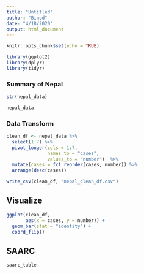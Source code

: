 ```yaml
---
title: "Untitled"
author: "Binod"
date: "4/18/2020"
output: html_document
---
```


```r
knitr::opts_chunk$set(echo = TRUE)
```


```r
library(ggplot2)
library(dplyr)
library(tidyr)
```


### Summary of Nepal

```r
str(nepal_data)

nepal_data
```

### Data Transform

```r
clean_df <- nepal_data %>% 
  select(1:7) %>% 
  pivot_longer(cols = 1:7, 
               names_to = "cases", 
               values_to = "number")  %>% 
  mutate(cases = fct_reorder(cases, number)) %>% 
  arrange(desc(cases))

write_csv(clean_df, "nepal_clean_df.csv")
```


## Visualize

```r
ggplot(clean_df, 
       aes(x = cases, y = number)) +
  geom_bar(stat = "identity") +
  coord_flip()
```

## SAARC

```r
saarc_table
```



